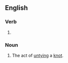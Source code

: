 ==English==

===Verb===
{{head|en|verb form}}

# {{present participle of|en|unknot|nocat=1}}

===Noun===
{{en-noun}}

# The act of [[untie|untying]] a [[knot]].